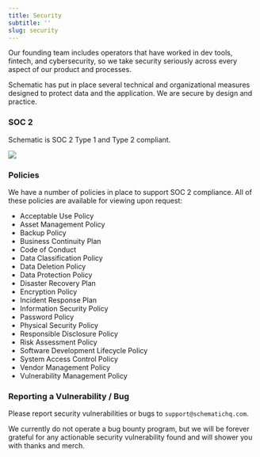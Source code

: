 ```yaml
---
title: Security
subtitle: ''
slug: security
---
```



Our founding team includes operators that have worked in dev tools, fintech, and cybersecurity, so we take security seriously across every aspect of our product and processes.

Schematic has put in place several technical and organizational measures designed to protect data and the application. We are secure by design and practice.

### SOC 2

Schematic is SOC 2 Type 1 and Type 2 compliant.

<img
  src="images/soc2.png"
/>

### Policies

We have a number of policies in place to support SOC 2 compliance. All of these policies are available for viewing upon request:

- Acceptable Use Policy
- Asset Management Policy
- Backup Policy
- Business Continuity Plan
- Code of Conduct
- Data Classification Policy
- Data Deletion Policy
- Data Protection Policy
- Disaster Recovery Plan
- Encryption Policy
- Incident Response Plan
- Information Security Policy
- Password Policy
- Physical Security Policy
- Responsible Disclosure Policy
- Risk Assessment Policy
- Software Development Lifecycle Policy
- System Access Control Policy
- Vendor Management Policy
- Vulnerability Management Policy

### Reporting a Vulnerability / Bug

Please report security vulnerabilities or bugs to `support@schematichq.com`.

We currently do not operate a bug bounty program, but we will be forever grateful for any actionable security vulnerability found and will shower you with thanks and merch.